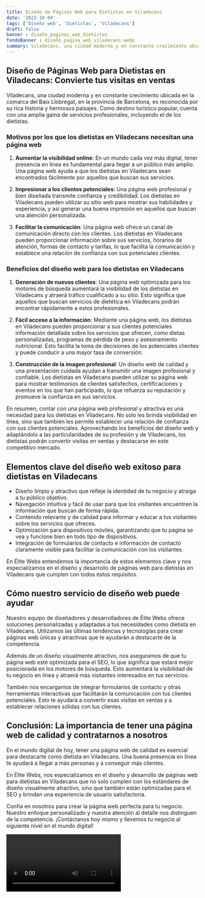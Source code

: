 ```yaml
---
title: Diseño de Páginas Web para Dietistas en Viladecans
date: '2023-10-04'
tags: ['Diseño web', 'Dietistas', 'Viladecans']
draft: false
banner : diseño_paginas_web_dietistas
fondoBanner : diseño_pagina_web_viladecans.webp
summary: Viladecans, una ciudad moderna y en constante crecimiento ubicada en la comarca del Baix Llobregat, en la provincia de Barcelona, ​​es reconocida por su rica historia y hermosos paisajes. Como destino turístico popular, cuenta con una amplia gama de servicios profesionales, incluyendo el de los dietistas.
---
```


## **Diseño de Páginas Web para Dietistas en Viladecans: Convierte tus visitas en ventas**

Viladecans, una ciudad moderna y en constante crecimiento ubicada en la comarca del Baix Llobregat, en la provincia de Barcelona, ​​es reconocida por su rica historia y hermosos paisajes. Como destino turístico popular, cuenta con una amplia gama de servicios profesionales, incluyendo el de los dietistas.

### **Motivos por los que los dietistas en Viladecans necesitan una página web**
1. **Aumentar la visibilidad online**: En un mundo cada vez más digital, tener presencia en línea es fundamental para llegar a un público más amplio. Una página web ayuda a que los dietistas en Viladecans sean encontrados fácilmente por aquellos que buscan sus servicios.

2. **Impresionar a los clientes potenciales**: Una página web profesional y bien diseñada transmite confianza y credibilidad. Los dietistas en Viladecans pueden utilizar su sitio web para mostrar sus habilidades y experiencia, y así generar una buena impresión en aquellos que buscan una atención personalizada.

3. **Facilitar la comunicación**: Una página web ofrece un canal de comunicación directo con los clientes. Los dietistas en Viladecans pueden proporcionar información sobre sus servicios, horarios de atención, formas de contacto y tarifas, lo que facilita la comunicación y establece una relación de confianza con sus potenciales clientes.

### **Beneficios del diseño web para los dietistas en Viladecans**
1. **Generación de nuevos clientes**: Una página web optimizada para los motores de búsqueda aumentará la visibilidad de los dietistas en Viladecans y atraerá tráfico cualificado a su sitio. Esto significa que aquellos que buscan servicios de dietética en Viladecans podrán encontrar rápidamente a estos profesionales.

2. **Fácil acceso a la información**: Mediante una página web, los dietistas en Viladecans pueden proporcionar a sus clientes potenciales información detallada sobre los servicios que ofrecen, como dietas personalizadas, programas de pérdida de peso y asesoramiento nutricional. Esto facilita la toma de decisiones de los potenciales clientes y puede conducir a una mayor tasa de conversión.

3. **Construcción de la imagen profesional**: Un diseño web de calidad y una presentación cuidada ayudan a transmitir una imagen profesional y confiable. Los dietistas en Viladecans pueden utilizar su página web para mostrar testimonios de clientes satisfechos, certificaciones y eventos en los que han participado, lo que refuerza su reputación y promueve la confianza en sus servicios.

En resumen, contar con una página web profesional y atractiva es una necesidad para los dietistas en Viladecans. No solo les brinda visibilidad en línea, sino que también les permite establecer una relación de confianza con sus clientes potenciales. Aprovechando los beneficios del diseño web y adaptándolo a las particularidades de su profesión y de Viladecans, los dietistas podrán convertir visitas en ventas y destacarse en este competitivo mercado.

<GifSeo />

<Cta />

## Elementos clave del diseño web exitoso para dietistas en Viladecans

- Diseño limpio y atractivo que refleje la identidad de tu negocio y atraiga a tu público objetivo.
- Navegación intuitiva y fácil de usar para que los visitantes encuentren la información que buscan de forma rápida.
- Contenido relevante y de calidad para informar y educar a tus visitantes sobre los servicios que ofreces.
- Optimización para dispositivos móviles, garantizando que tu página se vea y funcione bien en todo tipo de dispositivos.
- Integración de formularios de contacto e información de contacto claramente visible para facilitar la comunicación con los visitantes.

En Élite Webs entendemos la importancia de estos elementos clave y nos especializamos en el diseño y desarrollo de páginas web para dietistas en Viladecans que cumplen con todos estos requisitos.

## Cómo nuestro servicio de diseño web puede ayudar

Nuestro equipo de diseñadores y desarrolladores de Élite Webs ofrece soluciones personalizadas y adaptadas a tus necesidades como dietista en Viladecans. Utilizamos las últimas tendencias y tecnologías para crear páginas web únicas y atractivas que te ayudarán a destacarte de la competencia.

Además de un diseño visualmente atractivo, nos aseguramos de que tu página web esté optimizada para el SEO, lo que significa que estará mejor posicionada en los motores de búsqueda. Esto aumentará la visibilidad de tu negocio en línea y atraerá más visitantes interesados en tus servicios.

También nos encargamos de integrar formularios de contacto y otras herramientas interactivas que facilitarán la comunicación con tus clientes potenciales. Esto te ayudará a convertir esas visitas en ventas y a establecer relaciones sólidas con tus clientes.

## Conclusión: La importancia de tener una página web de calidad y contratarnos a nosotros

En el mundo digital de hoy, tener una página web de calidad es esencial para destacarte como dietista en Viladecans. Una buena presencia en línea te ayudará a llegar a más personas y a conseguir más clientes.

En Élite Webs, nos especializamos en el diseño y desarrollo de páginas web para dietistas en Viladecans que no solo cumplen con los estándares de diseño visualmente atractivo, sino que también están optimizadas para el SEO y brindan una experiencia de usuario satisfactoria.

Confía en nosotros para crear la página web perfecta para tu negocio. Nuestro enfoque personalizado y nuestra atención al detalle nos distinguen de la competencia. ¡Contáctanos hoy mismo y llevemos tu negocio al siguiente nivel en el mundo digital!

<Video />

<CtaBot job='Dietistas' city='Viladecans'/>

<Gmaps query='Viladecans+españa+maps' />